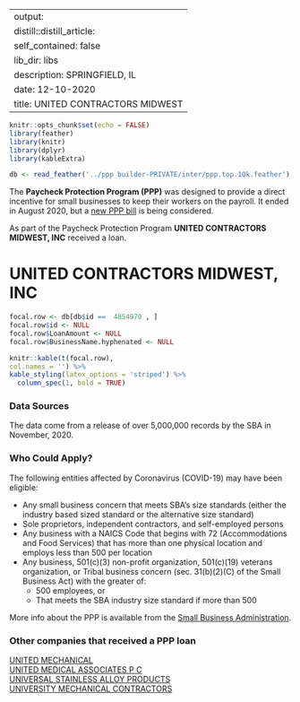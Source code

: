 
---
output:
  distill::distill_article:
    self_contained: false
    lib_dir: libs
description: SPRINGFIELD, IL 
date: 12-10-2020
title: UNITED CONTRACTORS MIDWEST 
---




```r
knitr::opts_chunk$set(echo = FALSE)
library(feather)
library(knitr)
library(dplyr)
library(kableExtra)

db <- read_feather('../ppp builder-PRIVATE/inter/ppp.top.10k.feather')

```



The **Paycheck Protection Program (PPP)** was designed to provide a direct incentive for small businesses to keep their workers on the payroll. It ended in August 2020, but a [new PPP bill](https://thehill.com/policy/finance/529092-bipartisan-support-for-new-ppp-loans-gains-momentum-in-congress) is being considered.

As part of the Paycheck Protection Program **UNITED CONTRACTORS MIDWEST, INC** received a loan.


# UNITED CONTRACTORS MIDWEST, INC 

```r
focal.row <- db[db$id ==  4854970 , ]
focal.row$id <- NULL
focal.row$LoanAmount <- NULL
focal.row$BusinessName.hyphenated <- NULL

knitr::kable(t(focal.row), 
col.names = '') %>%
kable_styling(latex_options = 'striped') %>%
  column_spec(1, bold = TRUE)


```

### Data Sources

The data come from a release of over 5,000,000 records by the SBA in November, 2020.


### Who Could Apply?

The following entities affected by Coronavirus (COVID-19) may have been eligible:

+ Any small business concern that meets SBA’s size standards (either the industry based sized standard or the alternative size standard)
+ Sole proprietors, independent contractors, and self-employed persons
+ Any business with a NAICS Code that begins with 72 (Accommodations and Food Services) that has more than one physical location and employs less than 500 per location
+ Any business, 501(c)(3) non-profit organization, 501(c)(19) veterans organization, or Tribal business concern (sec. 31(b)(2)(C) of the Small Business Act) with the greater of:
  + 500 employees, or 
  + That meets the SBA industry size standard if more than 500


More info about the PPP is available from the [Small Business Administration](https://www.sba.gov/funding-programs/loans/coronavirus-relief-options/paycheck-protection-program).

 
### Other companies that received a PPP loan 
   
 [UNITED MECHANICAL](/Paycheck-Protection-Program/4856538-UNITED-MECHANICAL) <br> [UNITED MEDICAL ASSOCIATES P C](/Paycheck-Protection-Program/4856564-UNITED-MEDICAL-ASSOCIATES-P-C) <br> [UNIVERSAL STAINLESS ALLOY PRODUCTS](/Paycheck-Protection-Program/4862572-UNIVERSAL-STAINLESS-ALLOY-PRODUCTS) <br> [UNIVERSITY MECHANICAL CONTRACTORS](/Paycheck-Protection-Program/4863471-UNIVERSITY-MECHANICAL-CONTRACTORS) <br>